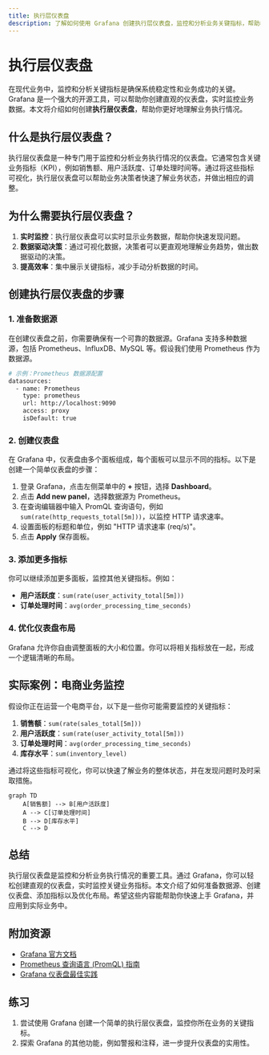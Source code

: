 ```yaml
---
title: 执行层仪表盘
description: 了解如何使用 Grafana 创建执行层仪表盘，监控和分析业务关键指标，帮助初学者快速上手。
---
```


# 执行层仪表盘

在现代业务中，监控和分析关键指标是确保系统稳定性和业务成功的关键。Grafana 是一个强大的开源工具，可以帮助你创建直观的仪表盘，实时监控业务数据。本文将介绍如何创建**执行层仪表盘**，帮助你更好地理解业务执行情况。

## 什么是执行层仪表盘？

执行层仪表盘是一种专门用于监控和分析业务执行情况的仪表盘。它通常包含关键业务指标（KPI），例如销售额、用户活跃度、订单处理时间等。通过将这些指标可视化，执行层仪表盘可以帮助业务决策者快速了解业务状态，并做出相应的调整。

## 为什么需要执行层仪表盘？

1. **实时监控**：执行层仪表盘可以实时显示业务数据，帮助你快速发现问题。
2. **数据驱动决策**：通过可视化数据，决策者可以更直观地理解业务趋势，做出数据驱动的决策。
3. **提高效率**：集中展示关键指标，减少手动分析数据的时间。

## 创建执行层仪表盘的步骤

### 1. 准备数据源

在创建仪表盘之前，你需要确保有一个可靠的数据源。Grafana 支持多种数据源，包括 Prometheus、InfluxDB、MySQL 等。假设我们使用 Prometheus 作为数据源。

```bash
# 示例：Prometheus 数据源配置
datasources:
  - name: Prometheus
    type: prometheus
    url: http://localhost:9090
    access: proxy
    isDefault: true
```

### 2. 创建仪表盘

在 Grafana 中，仪表盘由多个面板组成，每个面板可以显示不同的指标。以下是创建一个简单仪表盘的步骤：

1. 登录 Grafana，点击左侧菜单中的 **+** 按钮，选择 **Dashboard**。
2. 点击 **Add new panel**，选择数据源为 Prometheus。
3. 在查询编辑器中输入 PromQL 查询语句，例如 `sum(rate(http_requests_total[5m]))`，以监控 HTTP 请求速率。
4. 设置面板的标题和单位，例如 "HTTP 请求速率 (req/s)"。
5. 点击 **Apply** 保存面板。

### 3. 添加更多指标

你可以继续添加更多面板，监控其他关键指标。例如：

- **用户活跃度**：`sum(rate(user_activity_total[5m]))`
- **订单处理时间**：`avg(order_processing_time_seconds)`

### 4. 优化仪表盘布局

Grafana 允许你自由调整面板的大小和位置。你可以将相关指标放在一起，形成一个逻辑清晰的布局。

## 实际案例：电商业务监控

假设你正在运营一个电商平台，以下是一些你可能需要监控的关键指标：

1. **销售额**：`sum(rate(sales_total[5m]))`
2. **用户活跃度**：`sum(rate(user_activity_total[5m]))`
3. **订单处理时间**：`avg(order_processing_time_seconds)`
4. **库存水平**：`sum(inventory_level)`

通过将这些指标可视化，你可以快速了解业务的整体状态，并在发现问题时及时采取措施。

```mermaid
graph TD
    A[销售额] --> B[用户活跃度]
    A --> C[订单处理时间]
    B --> D[库存水平]
    C --> D
```

## 总结

执行层仪表盘是监控和分析业务执行情况的重要工具。通过 Grafana，你可以轻松创建直观的仪表盘，实时监控关键业务指标。本文介绍了如何准备数据源、创建仪表盘、添加指标以及优化布局。希望这些内容能帮助你快速上手 Grafana，并应用到实际业务中。

## 附加资源

- [Grafana 官方文档](https://grafana.com/docs/)
- [Prometheus 查询语言 (PromQL) 指南](https://prometheus.io/docs/prometheus/latest/querying/basics/)
- [Grafana 仪表盘最佳实践](https://grafana.com/docs/grafana/latest/best-practices/)

## 练习

1. 尝试使用 Grafana 创建一个简单的执行层仪表盘，监控你所在业务的关键指标。
2. 探索 Grafana 的其他功能，例如警报和注释，进一步提升仪表盘的实用性。